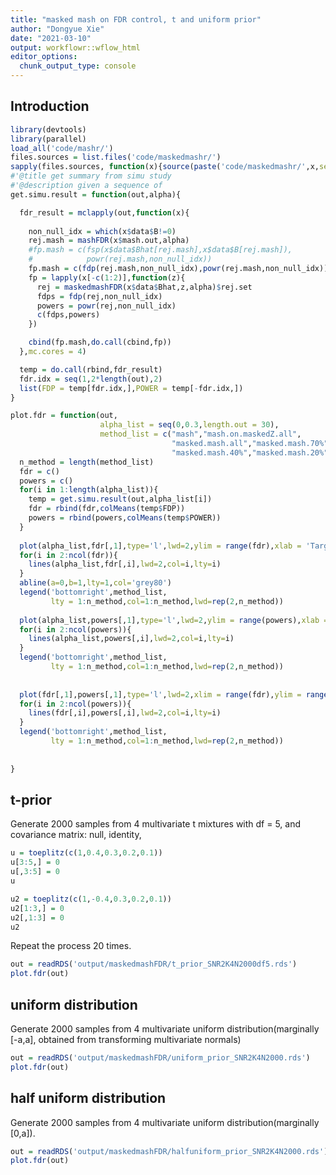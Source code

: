 ```yaml
---
title: "masked mash on FDR control, t and uniform prior"
author: "Dongyue Xie"
date: "2021-03-10"
output: workflowr::wflow_html
editor_options:
  chunk_output_type: console
---
```


## Introduction

```r
library(devtools)
library(parallel)
load_all('code/mashr/')
files.sources = list.files('code/maskedmashr/')
sapply(files.sources, function(x){source(paste('code/maskedmashr/',x,sep=''))})
#'@title get summary from simu study
#'@description given a sequence of
get.simu.result = function(out,alpha){

  fdr_result = mclapply(out,function(x){
    
    non_null_idx = which(x$data$B!=0)
    rej.mash = mashFDR(x$mash.out,alpha)
    #fp.mash = c(fsp(x$data$Bhat[rej.mash],x$data$B[rej.mash]),
    #            powr(rej.mash,non_null_idx))
    fp.mash = c(fdp(rej.mash,non_null_idx),powr(rej.mash,non_null_idx))
    fp = lapply(x[-c(1:2)],function(z){
      rej = maskedmashFDR(x$data$Bhat,z,alpha)$rej.set
      fdps = fdp(rej,non_null_idx)
      powers = powr(rej,non_null_idx)
      c(fdps,powers)
    })

    cbind(fp.mash,do.call(cbind,fp))
  },mc.cores = 4)

  temp = do.call(rbind,fdr_result)
  fdr.idx = seq(1,2*length(out),2)
  list(FDP = temp[fdr.idx,],POWER = temp[-fdr.idx,])
}

plot.fdr = function(out,
                    alpha_list = seq(0,0.3,length.out = 30),
                    method_list = c("mash","mash.on.maskedZ.all",
                                    "masked.mash.all","masked.mash.70%",
                                    "masked.mash.40%","masked.mash.20%")){
  n_method = length(method_list)
  fdr = c()
  powers = c()
  for(i in 1:length(alpha_list)){
    temp = get.simu.result(out,alpha_list[i])
    fdr = rbind(fdr,colMeans(temp$FDP))
    powers = rbind(powers,colMeans(temp$POWER))
  }
  
  plot(alpha_list,fdr[,1],type='l',lwd=2,ylim = range(fdr),xlab = 'Target FDR Level', ylab = 'FDR')
  for(i in 2:ncol(fdr)){
    lines(alpha_list,fdr[,i],lwd=2,col=i,lty=i)
  }
  abline(a=0,b=1,lty=1,col='grey80')
  legend('bottomright',method_list,
         lty = 1:n_method,col=1:n_method,lwd=rep(2,n_method))
  
  plot(alpha_list,powers[,1],type='l',lwd=2,ylim = range(powers),xlab = 'Target FDR Level', ylab = 'Power')
  for(i in 2:ncol(powers)){
    lines(alpha_list,powers[,i],lwd=2,col=i,lty=i)
  }
  legend('bottomright',method_list,
         lty = 1:n_method,col=1:n_method,lwd=rep(2,n_method))
  
  
  plot(fdr[,1],powers[,1],type='l',lwd=2,xlim = range(fdr),ylim = range(powers),xlab = 'FDR', ylab = 'Power')
  for(i in 2:ncol(powers)){
    lines(fdr[,i],powers[,i],lwd=2,col=i,lty=i)
  }
  legend('bottomright',method_list,
         lty = 1:n_method,col=1:n_method,lwd=rep(2,n_method))
  
  
}


```

## t-prior

Generate 2000 samples from 4 multivariate t mixtures with df = 5, and covariance matrix: null, identity,
```r
u = toeplitz(c(1,0.4,0.3,0.2,0.1))
u[3:5,] = 0
u[,3:5] = 0
u

u2 = toeplitz(c(1,-0.4,0.3,0.2,0.1))
u2[1:3,] = 0
u2[,1:3] = 0
u2
```


Repeat the process 20 times.  


```r
out = readRDS('output/maskedmashFDR/t_prior_SNR2K4N2000df5.rds')
plot.fdr(out)
```

## uniform distribution

Generate 2000 samples from 4 multivariate uniform distribution(marginally [-a,a], obtained from transforming multivariate normals)

```r
out = readRDS('output/maskedmashFDR/uniform_prior_SNR2K4N2000.rds')
plot.fdr(out)
```


## half uniform distribution

Generate 2000 samples from 4 multivariate uniform distribution(marginally [0,a]).

```r
out = readRDS('output/maskedmashFDR/halfuniform_prior_SNR2K4N2000.rds')
plot.fdr(out)
```
